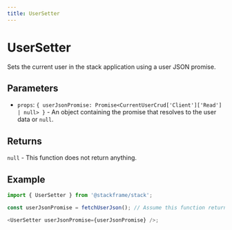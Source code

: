```yaml
---
title: UserSetter
---
```


# UserSetter

Sets the current user in the stack application using a user JSON promise.

## Parameters

- `props`: `{ userJsonPromise: Promise<CurrentUserCrud['Client']['Read'] | null> }` - An object containing the promise that resolves to the user data or `null`.

## Returns

`null` - This function does not return anything.

## Example

```typescript
import { UserSetter } from '@stackframe/stack';

const userJsonPromise = fetchUserJson(); // Assume this function returns a Promise

<UserSetter userJsonPromise={userJsonPromise} />;
```